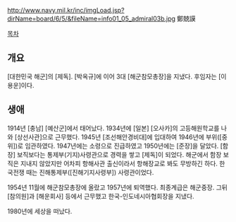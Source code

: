 http://www.navy.mil.kr/inc/imgLoad.jsp?dirName=board/6/5/&fileName=info01_05_admiral03b.jpg
鄭兢謨

[[목차]]
== 개요 ==
[대한민국 해군]의 [제독]. [박옥규]에 이어 3대 [해군참모총장]을 지냈다. 후임자는 [이용운]이다.

== 생애 ==
1914년 [충남] [예산군]에서 태어났다. 1934년에 [일본] [오사카]의 고등해원학교를 나와 [상선사관]으로 근무했다. 1945년 [조선해안경비대]에 입대하여 1946년에 부위([중위])로 임관하였다. 1947년에는 소령으로 진급하였고 1950년에는 [준장]을 달았다. [함장] 보직보다는 통제부(기지)사령관으로 경력을 쌓고 [제독]이 되었다. 해군에서 함장 보직은 지내지 않았지만 어차피 항해사관 출신이라서 항해장교로 봐도 무방하긴 하다. 한국전쟁 때는 진해통제부([진해기지사령부]) 사령관이었다.

1954년 11월에 해군참모총장에 올랐고 1957년에 퇴역했다. 최종계급은 해군중장. 그뒤 [참의원]과 [해운회사] 등에서 근무했고 한국-인도네시아협회장을 지냈다.

1980년에 세상을 떠났다.
